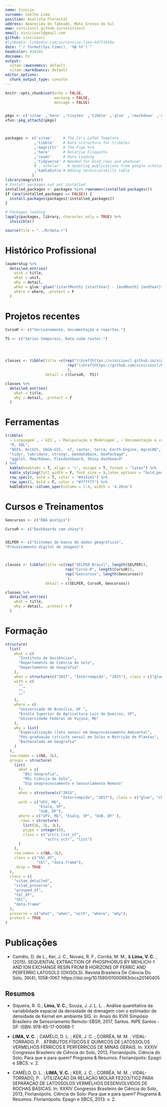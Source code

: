 ```yaml
---
name: Vinicio
surname: Coelho Lima
position: Analista Florestal
address: Aparecida do Taboado, Mato Grosso do Sul
www: viniciovcl.github.io/viniciovcl
email: viniciovcl@gmail.com
github: viniciovcl
#linkedin: linkedin.com/in/vinício-lima-44771b10a
date: "`r format(Sys.time(), '%B %Y')`"
headcolor: 414141
docname: CV
output:
  vitae::awesomecv: default
  vitae::markdowncv: default
editor_options:
  chunk_output_type: console
---
```


```r
knitr::opts_chunk$set(echo = FALSE,
                      warning = FALSE,
                      message = FALSE)


pkgs <- c('vitae' ,'here' ,'tinytex' ,'tibble' ,'glue' ,'rmarkdown' ,'dplyr', 'readr' ,'yaml')
xfun::pkg_attach2(pkgs)



packages <- c('vitae'     # The CV's LaTeX Template
             ,'tibble'    # Data sctructure for tribbles
             ,'magrittr'  # The Pipe %>%
             ,'here'      # Relative Filepaths
             ,'readr'     # Data Loading
             ,'tidyverse' # Needed for bind_rows and whatever
             # ,'scholar'   # Updating publications from google scholar
             ,'kableExtra'# Adding technicalskills table
            )
library(magrittr)
# Install packages not yet installed
installed_packages <- packages %in% rownames(installed.packages())
if (any(installed_packages == FALSE)) {
  install.packages(packages[!installed_packages])
}

# Packages loading
lapply(packages, library, character.only = TRUE) %>%
  invisible()

source(file = "../R/data.r")

```


# Histórico Profissional


```r

leadership %>%
  detailed_entries(
    with = title,
    what = unit,
    why = detail,
    when = glue::glue("{startMonth} {startYear} - {endMonth} {endYear}",.na = ""),
    where = where, .protect = F
  )

```




# Projetos recentes


```r


CursoR <- c("Versionamento, documentação e reportes.")

TS <- c("Séries temporais, Data cube raster.")




classes <- tibble(title =c(rep("\\href{https://viniciovcl.github.io/viniciovcl/post/}{\\color{black}{Relatórios reprodutíveis}}", length(CursoR)),
                            rep("\\href{https://github.com/viniciovcl/Data-cube-raster/}{\\color{black}{Análise de imagens de satélite}}",length(TS))
                            ),
                  detail = c(CursoR,  TS))

classes %>%
  detailed_entries(
    what = title,
    why = detail, .protect = F
  )
```


<!-- \smallskip -->


# Ferramentas

<!-- \noindent\makebox[\linewidth]{\rule{\textwidth}{0.4pt}} -->

  <!-- \par\noindent\nobreak\vspace{-30pt}\rule{\textwidth}{1pt} -->

```r
tribble(
  ~`Linguagem`, ~`GIS`, ~`Manipulação e Modelagem`, ~`Documentação e comunicação`,
  "R, SQL",
  "QGIS, ArcGIS, SAGA-GIS,  sf, raster, terra, Earth-Engine, AgroCAD",
  "tidyr, lubridate, stringr, Geodatabase, GeoPackage",
  "ggplot, Rmarkdown, Flexdashboard, Shiny-dashboard"
) %>%
  kable(booktabs = T, align = 'c', escape = T, format = "latex") %>%
  kable_styling(full_width = F, font_size = 9,latex_options = "hold_position") %>%
  row_spec(0, bold = T, color = "#414141") %>%
  row_spec(1, bold = F, color = "#7f7f7f") %>%
  kableExtra::column_spec(column = 1:4, width = '4.26cm')
```

<!-- \smallskip -->


# Cursos e Treinamentos


```r

Geocursos <- c("DBA postgis")

CursoR <- c("Dashboards com shiny")


SELPER <- c("Sistemas de banco de dados geográficos",
"Processamento digital de imagens")



classes <- tibble(title =c(rep("SELPER Brasil", length(SELPER)),
                           rep("Curso-R", length(CursoR)),
                           rep("Geocursos", length(Geocursos)) 
                            ),
                  detail = c(SELPER, CursoR, Geocursos))

classes %>%
  detailed_entries(
    what = title,
    why = detail, .protect = F
  )
```



# Formação

```r
structure(
  list(
    what = c(
      "Instituto de Gociências",
      "Departamento de Ciência do Solo",
      "Departamento de Geografia"
    ),
    when = structure(c("2017", "Interrompido", "2015"), class = c("glue", "character")),
    with = c(
      "",
      "",
      ""
    ),
    where = c(
      "Universiade de Brasília, DF ",
      "Escola Superior de Agricultura Luis de Queiroz, SP",
      "Universidade Federal de Viçosa, MG"
    ),
    why = list(
      "Especialização (lato sensu) em Geoprocessamento Ambiental",
      "Pós-graduação (stricto sensu) em Solos e Nutrição de Plantas",
      "Bacharelado em Geografia"
    )
  ),
  row.names = c(NA, 3L),
  groups = structure(
    list(
      what = c(
        "BSc Geografia",
        "MSc Ciência do Solo",
        "Esp Geoprocessamento e Sensoriamento Remoto"
      ),
      when = structure(c("2015",
                         "Interrompido", "2017"), class = c("glue", "character")),
      with = c("UFV, MG",
               "Esalq, SP",
               "UnB, DF"),
      where = c("UFV, MG", "Esalq, SP", "UnB, DF" ),
      .rows = structure(
        list(3L, 2L, 1L),
        ptype = integer(0),
        class = c("vctrs_list_of",
                  "vctrs_vctr", "list")
      )
    ),
    row.names = c(NA,-3L),
    class = c("tbl_df",
              "tbl", "data.frame"),
    .drop = TRUE
  ),
  class = c(
    "vitae_detailed",
    "vitae_preserve",
    "grouped_df",
    "tbl_df",
    "tbl",
    "data.frame"
  ),
  preserve = c("what", "when", "with", "where", "why"),
  protect = TRUE
)

```



# Publicações

- Camêlo, D. de L., Ker, J. C., Novais, R. F., Corrêa, M. M., & **Lima, V. C.** , (2015). SEQUENTIAL EXTRACTION OF PHOSPHORUS BY MEHLICH-1 AND ION EXCHANGE RESIN FROM B HORIZONS OF FERRIC AND PERFERRIC LATOSOLS (OXISOLS). Revista Brasileira De Ciência Do Solo, 39(4), 1058–1067. https://doi.org/10.1590/01000683rbcs20140405

## Resumos

- Siqueira, R. G.; **Lima, V. C.**; Souza, J. J. L. L. . Análise quantitativa da variabilidade espacial da densidade de drenagem com o estimador de densidade de Kernel em ambiente SIG. in: Anais do XVIII Simpósio Brasileiro de Sensoriamento Remoto-SBSR, 2017, Santos. INPE Santos - SP. ISBN: 978-85-17-00088-1

- **LIMA, V. C.** ; CAMÊLO, D. L. ; KER, J. C. ; CORRÊA, M. M. ; VIDAL-TORRADO, P. . ATRIBUTOS FÍSICOS E QUÍMICOS DE LATOSSOLOS VERMELHOS FÉRRICOS E PERFÉRRICOS DE MINAS GERAIS. In: XXXIV Congresso Brasileiro de Ciência do Solo, 2013, Florianópolis. Ciência do Solo: Para que e para quem? Programa & Resumos. Florianópolis: Epagri e SBCS. v. 2.


- CAMÊLO, D. L. ; **LIMA, V. C.** ; KER, J. C. ; CORRÊA, M. M. ; VIDAL-TORRADO, P. . UTILIZAÇÃO DA RELAÇÃO MOLAR FE2O3/TIO2 PARA SEPARAÇÃO DE LATOSSOLOS VERMELHOS DESENVOLVIDOS DE ROCHAS BÁSICAS. In: XXXIV Congresso Brasileiro de Ciência do Solo, 2013, Florianópolis. Ciência do Solo: Para que e para quem? Programa & Resumos. Florianópolis: Epagri e SBCS, 2013. v. 2.


